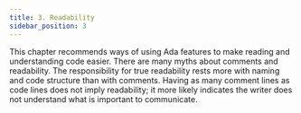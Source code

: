 ```yaml
---
title: 3. Readability
sidebar_position: 3
---
```


This chapter recommends ways of using Ada features to make reading and
understanding code easier. There are many myths about comments and
readability. The responsibility for true readability rests more with
naming and code structure than with comments. Having as many comment
lines as code lines does not imply readability; it more likely indicates
the writer does not understand what is important to communicate.
